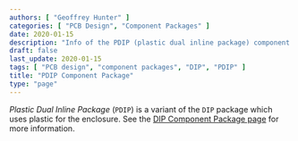 ```yaml
---
authors: [ "Geoffrey Hunter" ]
categories: [ "PCB Design", "Component Packages" ]
date: 2020-01-15
description: "Info of the PDIP (plastic dual inline package) component package."
draft: false
last_update: 2020-01-15
tags: [ "PCB design", "component packages", "DIP", "PDIP" ]
title: "PDIP Component Package"
type: "page"
---
```


_Plastic Dual Inline Package_ (`PDIP`) is a variant of the `DIP` package which uses plastic for the enclosure. See the [DIP Component Package page](../dip-component-package) for more information.
